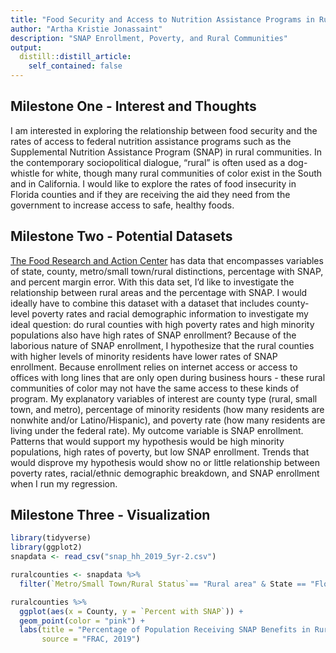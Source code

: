 ```yaml
---
title: "Food Security and Access to Nutrition Assistance Programs in Rural Communities in Florida " 
author: "Artha Kristie Jonassaint"
description: "SNAP Enrollment, Poverty, and Rural Communities" 
output:
  distill::distill_article:
    self_contained: false
---
```




## Milestone One - Interest and Thoughts

I am interested in exploring the relationship between food security and the rates of access to federal nutrition assistance programs such as the Supplemental Nutrition Assistance Program (SNAP) in rural communities. In the contemporary sociopolitical dialogue, "rural" is often used as a dog-whistle for white, though many rural communities of color exist in the South and in California. I would like to explore the rates of food insecurity in Florida counties and if they are receiving the aid they need from the government to increase access to safe, healthy foods. 

## Milestone Two - Potential Datasets

[The Food Research and Action Center](https://frac.org/maps/snap-county-map/tables/snap-county-tab-2019.html) has data that encompasses variables of state, county, metro/small town/rural distinctions, percentage with SNAP, and percent margin error. With this data set, I'd like to investigate the relationship between rural areas and the percentage with SNAP. I would ideally have to combine this dataset with a dataset that includes county-level poverty rates and racial demographic information to investigate my ideal question: do rural counties with high poverty rates and high minority populations also have high rates of SNAP enrollment? Because of the laborious nature of SNAP enrollment, I hypothesize that the rural counties with higher levels of minority residents have lower rates of SNAP enrollment. Because enrollment relies on internet access or access to offices with long lines that are only open during business hours - these rural communities of color may not have the same access to these kinds of program. My explanatory variables of interest are county type (rural, small town, and metro), percentage of minority residents (how many residents are nonwhite and/or Latino/Hispanic), and poverty rate (how many residents are living under the federal rate). My outcome variable is SNAP enrollment. Patterns that would support my hypothesis would be high minority populations, high rates of poverty, but low SNAP enrollment. Trends that would disprove my hypothesis would show no or little relationship between poverty rates, racial/ethnic demographic breakdown, and SNAP enrollment when I run my regression. 

## Milestone Three - Visualization

```r
library(tidyverse)
library(ggplot2)
snapdata <- read_csv("snap_hh_2019_5yr-2.csv")

ruralcounties <- snapdata %>%
  filter(`Metro/Small Town/Rural Status`== "Rural area" & State == "Florida") 

ruralcounties %>%
  ggplot(aes(x = County, y = `Percent with SNAP`)) +
  geom_point(color = "pink") +
  labs(title = "Percentage of Population Receiving SNAP Benefits in Rural Florida Counties",
       source = "FRAC, 2019")
  


```

